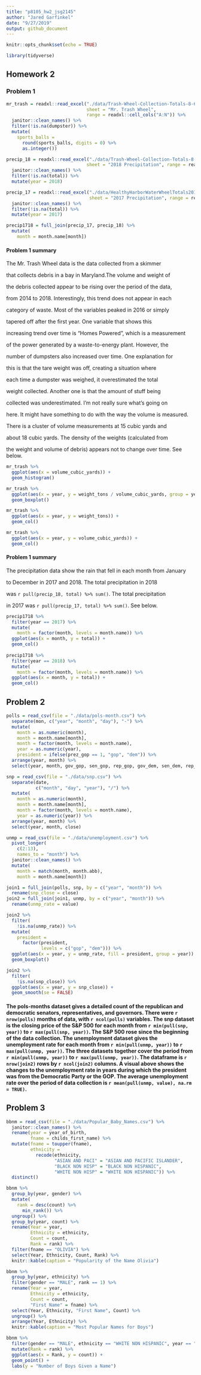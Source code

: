 ```yaml
---
title: "p8105_hw2_jsg2145"
author: "Jared Garfinkel"
date: "9/27/2019"
output: github_document
---
```


```r
knitr::opts_chunk$set(echo = TRUE)

library(tidyverse)
```

## Homework 2

### Problem 1

```r
mr_trash = readxl::read_excel("./data/Trash-Wheel-Collection-Totals-8-6-19.xlsx", 
                              sheet = "Mr. Trash Wheel", 
                              range = readxl::cell_cols("A:N")) %>% 
  janitor::clean_names() %>% 
  filter(!is.na(dumpster)) %>% 
  mutate(
    sports_balls = 
      round(sports_balls, digits = 0) %>% 
      as.integer())
```

```r
precip_18 = readxl::read_excel("./data/Trash-Wheel-Collection-Totals-8-6-19.xlsx",
                              sheet = "2018 Precipitation", range = readxl::cell_rows(2:14)) %>% 
  janitor::clean_names() %>% 
  filter(!is.na(total)) %>% 
  mutate(year = 2018)

precip_17 = readxl::read_excel("./data/HealthyHarborWaterWheelTotals2018-7-28.xlsx",
                               sheet = "2017 Precipitation", range = readxl::cell_rows(2:14)) %>% 
  janitor::clean_names() %>% 
  filter(!is.na(total)) %>% 
  mutate(year = 2017)
```

```r
precip1718 = full_join(precip_17, precip_18) %>% 
  mutate(
    month = month.name[month])
```

#### Problem 1 summary



The Mr. Trash Wheel data is the data collected from a skimmer

that collects debris in a bay in Maryland.The volume and weight of 

the debris collected appear to be rising over the period of the data, 

from 2014 to 2018. Interestingly, this trend does not appear in each 

category of waste. Most of the variables peaked in 2016 or simply 

tapered off after the first year. One variable that shows this 

increasing trend over time is "Homes Powered", which is a measurement 

of the power generated by a waste-to-energy plant. However, the 

number of dumpsters also increased over time. One explanation for 

this is that the tare weight was off, creating a situation where 

each time a dumpster was weighed, it overestimated the total 

weight collected. Another one is that the amount of stuff being 

collected was underestimated. I'm not really sure what's going on 

here. It might have something to do with the way the volume is measured. 

There is a cluster of volume measurements at 15 cubic yards and 

about 18 cubic yards. The density of the weights (calculated from 

the weight and volume of debris) appears not to change over time. See below.

```r
mr_trash %>% 
  ggplot(aes(x = volume_cubic_yards)) +
  geom_histogram()
```


```r
mr_trash %>% 
  ggplot(aes(x = year, y = weight_tons / volume_cubic_yards, group = year)) +
  geom_boxplot()
```


```r
mr_trash %>% 
  ggplot(aes(x = year, y = weight_tons)) +
  geom_col()
```

```r
mr_trash %>% 
  ggplot(aes(x = year, y = volume_cubic_yards)) +
  geom_col()
```

#### Problem 1 summary

The precipitation data show the rain that fell in each month from January 

to December in 2017 and 2018. The total precipitation in 2018 

was `r pull(precip_18, total) %>% sum()`. The total precipitation 

in 2017 was `r pull(precip_17, total) %>% sum()`. See below.

```r
precip1718 %>% 
  filter(year == 2017) %>% 
  mutate(
    month = factor(month, levels = month.name)) %>% 
  ggplot(aes(x = month, y = total)) +
  geom_col()
  
precip1718 %>% 
  filter(year == 2018) %>% 
  mutate(
    month = factor(month, levels = month.name)) %>% 
  ggplot(aes(x = month, y = total)) +
  geom_col()
```

## Problem 2

```r
polls = read_csv(file = "./data/pols-month.csv") %>% 
  separate(mon, c("year", "month", "day"), "-") %>% 
  mutate(
    month = as.numeric(month),
    month = month.name[month],
    month = factor(month, levels = month.name),
    year = as.numeric(year),
    president = ifelse(prez_gop == 1, "gop", "dem")) %>% 
  arrange(year, month) %>% 
  select(year, month, gov_gop, sen_gop, rep_gop, gov_dem, sen_dem, rep_dem, president)
```

```r
snp = read_csv(file = "./data/snp.csv") %>% 
  separate(date, 
           c("month", "day", "year"), "/") %>% 
  mutate(
    month = as.numeric(month),
    month = month.name[month],
    month = factor(month, levels = month.name),
    year = as.numeric(year)) %>% 
  arrange(year, month) %>% 
  select(year, month, close)
```

```r
unmp = read_csv(file = "./data/unemployment.csv") %>% 
  pivot_longer(
    c(2:13), 
    names_to = "month") %>% 
  janitor::clean_names() %>% 
  mutate(
    month = match(month, month.abb), 
    month = month.name[month])
```

```r
join1 = full_join(polls, snp, by = c("year", "month")) %>% 
  rename(snp_close = close)
join2 = full_join(join1, unmp, by = c("year", "month")) %>% 
  rename(unmp_rate = value)
```

```r
join2 %>% 
  filter(
    !is.na(unmp_rate)) %>% 
  mutate(
    president = 
      factor(president, 
             levels = c("gop", "dem"))) %>% 
  ggplot(aes(x = year, y = unmp_rate, fill = president, group = year)) +
  geom_boxplot()
```


```r
join2 %>% 
  filter(
    !is.na(snp_close)) %>% 
  ggplot(aes(x = year, y = snp_close)) +
  geom_smooth(se = FALSE)
```

#### The pols-months dataset gives a detailed count of the republican and democratic senators, representatives, and governors. There were `r nrow(polls)` months of data, with `r ncol(polls)` variables. The snp dataset is the closing price of the S&P 500 for each month from `r min(pull(snp, year))` to `r max(pull(snp, year))`. The S&P 500 rose since the beginning of the data collection. The unemployment dataset gives the unemployment rate for each month from `r min(pull(unmp, year))` to `r max(pull(unmp, year))`. The three datasets together cover the period from `r min(pull(unmp, year))` to `r max(pull(unmp, year))`. The dataframe is `r nrow(join2)` rows by `r ncol(join2)` columns. A visual above shows the changes to the unemployment rate in years during which the president was from the Democratic Party or the GOP. The average unemployment rate over the period of data collection is `r mean(pull(unmp, value), na.rm = TRUE)`.

## Problem 3

```r
bbnm = read_csv(file = "./data/Popular_Baby_Names.csv") %>% 
  janitor::clean_names() %>% 
  rename(year = year_of_birth,
         fname = childs_first_name) %>% 
  mutate(fname = toupper(fname),
         ethnicity = 
           recode(ethnicity, 
                  "ASIAN AND PACI" = "ASIAN AND PACIFIC ISLANDER",
                  "BLACK NON HISP" = "BLACK NON HISPANIC",
                  "WHITE NON HISP" = "WHITE NON HISPANIC")) %>% 
  distinct()

```


```r
bbnm %>% 
  group_by(year, gender) %>% 
  mutate(
    rank = desc(count) %>% 
      min_rank()) %>% 
  ungroup() %>% 
  group_by(year, count) %>% 
  rename(Year = year,
         Ethnicity = ethnicity,
         Count = count,
         Rank = rank) %>% 
  filter(fname == "OLIVIA") %>% 
  select(Year, Ethnicity, Count, Rank) %>% 
  knitr::kable(caption = "Popularity of the Name Olivia")
```

```r
bbnm %>% 
  group_by(year, ethnicity) %>% 
  filter(gender == "MALE", rank == 1) %>% 
  rename(Year = year,
         Ethnicity = ethnicity,
         Count = count,
         "First Name" = fname) %>% 
  select(Year, Ethnicity, "First Name", Count) %>% 
  ungroup() %>% 
  arrange(Year, Ethnicity) %>% 
  knitr::kable(caption = "Most Popular Names for Boys")
```


```r
bbnm %>% 
  filter(gender == "MALE", ethnicity == "WHITE NON HISPANIC", year == "2016") %>% 
  mutate(Rank = rank) %>% 
  ggplot(aes(x = Rank, y = count)) +
  geom_point() +
  labs(y = "Number of Boys Given a Name")
```
